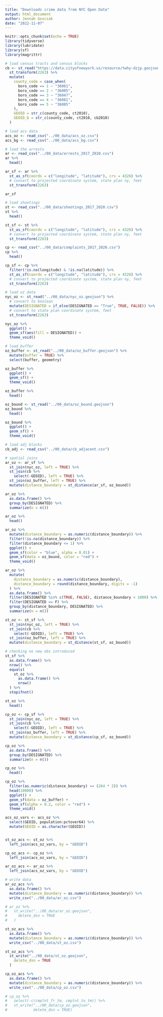 ```yaml
---
title: "Downloads crime data from NYC Open Data"
output: html_document
author: Jennah Gosciak
date: "2022-11-07"
---
```


```r
knitr::opts_chunk$set(echo = TRUE)
library(tidyverse)
library(lubridate)
library(sf)
library(magrittr)
```
```r
# load census tracts and census blocks
cb <- st_read("https://data.cityofnewyork.us/resource/twhy-dzjp.geojson?$limit=1000000") %>%
  st_transform(2263) %>%
  mutate(
    county_code = case_when(
      boro_code == 1 ~ "36061",
      boro_code == 2 ~ "36005",
      boro_code == 3 ~ "36047",
      boro_code == 4 ~ "36081",
      boro_code == 5 ~ "36085"
    ),
    GEOID = str_c(county_code, ct2010),
    GEOID_b = str_c(county_code, ct2010, cb2010)
  )

# load acs data
acs_oz <- read_csv("../00_data/acs_oz.csv")
acs_bg <- read_csv("../00_data/acs_bg.csv")
```

```r
# load the arrests
ar <- read_csv("../00_data/arrests_2017_2020.csv")
ar %>%
  head()

ar_sf <- ar %>%
  st_as_sf(coords = c("longitude", "latitude"), crs = 4326) %>%
  # convert to projected coordinate system, state plan ny, feet
  st_transform(2263)

ar_sf
```
```r
# load shootings
st <- read_csv("../00_data/shootings_2017_2020.csv")
st %>%
  head()

st_sf <- st %>%
  st_as_sf(coords = c("longitude", "latitude"), crs = 4326) %>%
  # convert to projected coordinate system, state plan ny, feet
  st_transform(2263)
```

```r
cp <- read_csv("../00_data/complaints_2017_2020.csv")
cp %>%
  head()

cp_sf <- cp %>%
  filter(!is.na(longitude) & !is.na(latitude)) %>%
  st_as_sf(coords = c("longitude", "latitude"), crs = 4326) %>%
  # convert to projected coordinate system, state plan ny, feet
  st_transform(2263)
```

```r
# load oz data
nyc_oz <- st_read("../00_data/nyc_oz.geojson") %>%
  # convert to boolean
  mutate(DESIGNATED = if_else(DESIGNATED == "True", TRUE, FALSE)) %>%
  # convert to state plan coordinate system, feet
  st_transform(2263)
```


```r
nyc_oz %>%
  ggplot() +
  geom_sf(aes(fill = DESIGNATED)) +
  theme_void()
```

```r
# load buffer
oz_buffer <- st_read("../00_data/oz_buffer.geojson") %>%
  mutate(buffer = TRUE) %>%
  select(buffer, geometry)

oz_buffer %>%
  ggplot() +
  geom_sf() +
  theme_void()

oz_buffer %>%
  head()

oz_bound <- st_read("../00_data/oz_bound.geojson")
oz_bound %>%
  head()

oz_bound %>%
  ggplot() +
  geom_sf() +
  theme_void()
```

```r
# load adj blocks
cb_adj <- read_csv("../00_data/cb_adjacent.csv")
```


```r
# spatial joins
ar_oz <- ar_sf %>%
  st_join(nyc_oz, left = TRUE) %>%
  st_join(cb %>%
    select(-GEOID), left = TRUE) %>%
  st_join(oz_buffer, left = TRUE) %>%
  mutate(distance_boundary = st_distance(ar_sf, oz_bound))

ar_oz %>%
  as.data.frame() %>%
  group_by(DESIGNATED) %>%
  summarize(n = n())

ar_oz %>%
  head()
```

```r
ar_oz %>%
  mutate(distance_boundary = as.numeric(distance_boundary)) %>%
  filter(!is.na(distance_boundary)) %>%
  filter(distance_boundary <= 1) %>%
  ggplot() +
  geom_sf(color = "blue", alpha = 0.01) +
  geom_sf(data = oz_bound, color = "red") +
  theme_void()

ar_oz %>%
  mutate(
    distance_boundary = as.numeric(distance_boundary),
    distance_boundary = round(distance_boundary, digits = -1)
  ) %>%
  as.data.frame() %>%
  filter(DESIGNATED %in% c(TRUE, FALSE), distance_boundary < 1000) %>%
  filter(DESIGNATED == F) %>%
  group_by(distance_boundary, DESIGNATED) %>%
  summarize(n = n())
```


```r
st_oz <- st_sf %>%
  st_join(nyc_oz, left = TRUE) %>%
  st_join(cb %>%
    select(-GEOID), left = TRUE) %>%
  st_join(oz_buffer, left = TRUE) %>%
  mutate(distance_boundary = st_distance(st_sf, oz_bound))

# checking no new obs introduced
st_sf %>%
  as.data.frame() %>%
  nrow() %>%
  equals(
    st_oz %>%
      as.data.frame() %>%
      nrow()
  ) %>%
  stopifnot()

st_oz %>%
  head()
```
```r
cp_oz <- cp_sf %>%
  st_join(nyc_oz, left = TRUE) %>%
  st_join(cb %>%
    select(-GEOID), left = TRUE) %>%
  st_join(oz_buffer, left = TRUE) %>%
  mutate(distance_boundary = st_distance(cp_sf, oz_bound))

cp_oz %>%
  as.data.frame() %>%
  group_by(DESIGNATED) %>%
  summarize(n = n())

cp_oz %>%
  head()

cp_oz %>%
  filter(as.numeric(distance_boundary) <= (264 * 2)) %>%
  head(10000) %>%
  ggplot() +
  geom_sf(data = oz_buffer) +
  geom_sf(alpha = 0.2, color = "red") +
  theme_void()
```

```r
acs_oz_vars <- acs_oz %>%
  select(GEOID, population:pctover64) %>%
  mutate(GEOID = as.character(GEOID))


st_oz_acs <- st_oz %>%
  left_join(acs_oz_vars, by = "GEOID")

cp_oz_acs <- cp_oz %>%
  left_join(acs_oz_vars, by = "GEOID")

ar_oz_acs <- ar_oz %>%
  left_join(acs_oz_vars, by = "GEOID")
```

```r
# write data
ar_oz_acs %>%
  as.data.frame() %>%
  mutate(distance_boundary = as.numeric(distance_boundary)) %>%
  write_csv("../00_data/ar_oz.csv")

# ar_oz %>%
#   st_write("../00_data/ar_oz.geojson",
#     delete_dsn = TRUE
#   )
```

```r
st_oz_acs %>%
  as.data.frame() %>%
  mutate(distance_boundary = as.numeric(distance_boundary)) %>%
  write_csv("../00_data/st_oz.csv")

st_oz_acs %>%
  st_write("../00_data/st_oz.geojson",
    delete_dsn = TRUE
  )
```

```r
cp_oz_acs %>%
  as.data.frame() %>%
  mutate(distance_boundary = as.numeric(distance_boundary)) %>%
  write_csv("../00_data/cp_oz.csv")

# cp_oz %>%
#   select(-c(cmplnt_fr_tm, cmplnt_to_tm)) %>%
#   st_write("../00_data/cp_oz.geojson",
#            delete_dsn = TRUE)
```

